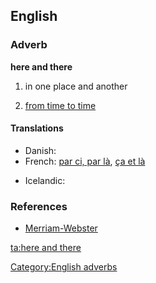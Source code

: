 ==English==

===Adverb===
'''here and there'''

# in one place and another
# {{idiom}} [[from time to time]]

====Translations====
{{trans-top|in one place and another}}
* Danish: {{t|da|her og der}}
* French: [[par ci, par là]], [[ça et là]]
{{trans-mid}}
* Icelandic: {{t+|is|hér og þar}}
{{trans-bottom}}
{{trans-top|from time to time}}
{{trans-mid}}
{{trans-bottom}}

===References===
* [http://www.m-w.com/dictionary/here%20and%20there Merriam-Webster]

[[Category:English adverbs]]

[[ta:here and there]]